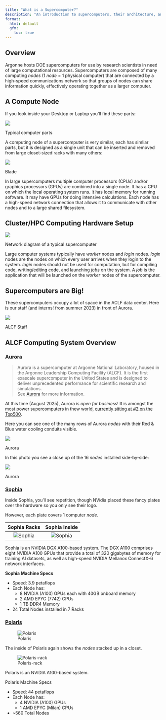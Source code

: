 ```yaml
---
title: "What is a Supercomputer?"
description: "An introduction to supercomputers, their architecture, and how they differ from regular computers."
format:
  html: default
  gfm:
    toc: true
---
```


## Overview

Argonne hosts DOE supercomputers for use by research scientists in need of
large computational resources.
Supercomputers are composed of many computing _nodes_ (1 _node_ = 1 physical
computer) that are connected by a high-speed communications network so that
groups of nodes can share information quickly, effectively operating together
as a larger computer.

## A Compute Node

If you look inside your Desktop or Laptop you'll find these parts:

::: {#fig-computer-parts}
![](../img/computer-parts-diagram.svg)

Typical computer parts
:::

A computing node of a supercomputer is very similar, each has simliar parts,
but it is designed as a single unit that can be inserted and removed from large
closet-sized racks with many others:

::: {#fig-computer-blade}
![](../img/computer_blade.jpg)

Blade
:::

In large supercomputers multiple computer processors (CPUs) and/or graphics
processors (GPUs) are combined into a single node.
It has a CPU on which the local operating system runs.
It has local memory for running software.
It may have GPUs for doing intensive calculations.
Each node has a high-speed network connection that allows it to communicate
with other nodes and to a large shared filesystem.

## Cluster/HPC Computing Hardware Setup

::: {#fig-supercomputer-network}

![](../img/network-diagram/light.svg)

Network diagram of a typical supercomputer
:::


Large computer systems typically have _worker_ nodes and _login_ nodes.
_login_ nodes are the nodes on which every user arrives when they login to the
system.
_login_ nodes should not be used for computation, but for compiling code,
writing/editing code, and launching _jobs_ on the system.
A _job_ is the application that will be launched on the _worker_ nodes of the
supercomputer.

## Supercomputers are Big!

These supercomputers occupy a lot of space in the ACLF data center.
Here is our staff (and interns! from summer 2023) in front of Aurora.

::: {#fig-alcf-staff}

![](../../assets/ALCF-Staff.jpg)

ALCF Staff
:::

## ALCF Computing System Overview

### Aurora

> Aurora is a supercomputer at Argonne National Laboratory, housed in the
> Argonne Leadership Computing Facility (ALCF).
> It is the first exascale supercomputer in the United States and is designed
> to deliver unprecedented performance for scientific research and simulations.  
> See [Aurora](https://www.alcf.anl.gov/aurora) for more information.

At this time (August 2025), Aurora is _open for business_!
It is amongst the most power supercomputers in thew world,
[currently sitting at #2 on the Top500](https://www.top500.org/lists/top500/list/2024/06/).

Here you can see one of the many rows of Aurora _nodes_ with their Red & Blue
water cooling conduits visible.

::: {#fig-aurora-1}

![](../img/aurora1.jpg)

Aurora
:::

In this photo you see a close up of the 16 _nodes_ installed side-by-side:

::: {#fig-aurora-2}
![](../img/aurora2.jpg)

Aurora
:::

### [Sophia](https://www.alcf.anl.gov/sophia)

Inside Sophia, you'll see repetition, though NVidia placed these fancy plates
over the hardware so you only see their logo. 

However, each plate covers 1 computer _node_.

|          Sophia Racks           |          Sophia Inside          |
| :-----------------------------: | :-----------------------------: |
| ![Sophia](../img/thetagpu1.jpg) | ![Sophia](../img/thetagpu2.jpg) |


Sophia is an NVIDIA DGX A100-based system.
The DGX A100 comprises eight NVIDIA A100 GPUs that provide a total of 320
gigabytes of memory for training AI datasets, as well as high-speed NVIDIA
Mellanox ConnectX-6 network interfaces.

**Sophia Machine Specs**

- Speed: 3.9 petaflops
- Each Node has:
  - 8 NVIDIA (A100) GPUs each with 40GB onboard memory
  - 2 AMD EPYC (7742) CPUs
  - 1 TB DDR4 Memory
- 24 Total Nodes installed in 7 Racks

### [Polaris](https://www.alcf.anl.gov/polaris)

![Polaris](../img/polaris.jpg)

The inside of Polaris again shows the _nodes_ stacked up in a closet.

![Polaris-rack](../img/polaris1.jpg)

Polaris is an NVIDIA A100-based system.

Polaris Machine Specs

- Speed: 44 petaflops
- Each Node has:
  - 4 NVIDIA (A100) GPUs
  - 1 AMD EPYC (Milan) CPUs
- \~560 Total Nodes
